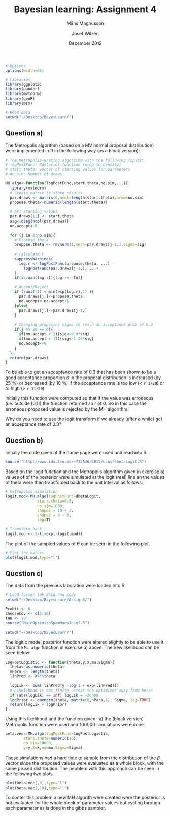 % Bayesian learning: Assignment 4
% Måns Magnusson;Josef Wilzén
% December 2012
```r
# Options
options(width=65)

# Libraries
library(ggplot2)
library(pander)
library(mvtnorm)
library(geoR)
library(msm)


```

```r
# Read data
setwd("~/Desktop/BayesLearn/")


```

## Question a)

The Metropolis algorithm (based on a MV normal proposal distribution) were implemented in R in the following way (as a block version):


```r
# The Metropolis-Hasting algorithm with the following inputs:
# logPostFunc: Posterior function (prop to density)
# start.theta: vector of starting values for parameters
# no.sim: Number of draws

MH.algo<-function(logPostFunc,start.theta,no.sim,...){
  library(mvtnorm)
  # Create matrix to store results
  par.draws <- matrix(0,ncol=length(start.theta),nrow=no.sim)
  propose.theta<-numeric(length(start.theta))
  
  # Set starting values
  par.draws[1,] <- start.theta
  sig<-diag(ncol(par.draws))
  no.accept<-0
  
  for (j in 2:no.sim){
    # Propose theta
    propose.theta <- rmvnorm(1,mean=par.draws[j-1,],sigma=sig)
  
    # Calculate r
    suppressWarnings(
      log.r <- logPostFunc(propose.theta, ...) - 
        logPostFunc(par.draws[j-1,], ...)
    )
    if(is.nan(log.r)){log.r<--Inf}

    # Accept/Reject
    if (runif(1) < min(exp(log.r),1) ){
      par.draws[j,]<-propose.theta
      no.accept<-no.accept+1
    }else{
      par.draws[j,]<-par.draws[j-1,]
    }
    
    # Changing proposing sigma to reach an acceptance prob of 0.3
    if(j %% 20 == 0){
      if(no.accept < 2){sig<-0.9*sig}
      if(no.accept > 11){sig<-1.25*sig}
      no.accept<-0
    }  
  }
  return(par.draws)
}
```

To be able to get an acceptance rate of 0.3 that has been shown to be a good acceptance proportion $\sigma$ in the proposal distribution is increased (by 25 %) or decreased (by 10 %) if the acceptance rate is too low (< ```r 1/20```) or to high (> ```r 11/20```). 

Initially this function were computed so that if the value was erroneous (i.e. outside [0,1]) the function returned an r of 0. So in this case the erroneous proposed value is rejected by the MH algorithm. 

Why do you need to use the logit transform if we already (after a while) get an acceptance rate of 0.3?


## Question b)

Initially the code given at the home page were used and read into R.

```r
source("http://www.ida.liu.se/~732A46/2012/Labs/dbetaLogit.R")
```

Based on the logit function and the Metropolis algorithm given in exercise a) values of of the posterior were simulated at the logit (real) line an the values of theta were then transfomed back to the unit interval as follows:


```r
# Metropolis simulation
logit.mod<-MH.algo(logPostFunc=dbetaLogit,
              start.theta=0.5,
              no.sim=1000,
              shape1 = 10 + 3,
              shape2 = 3 + 3,
              log=T)

# Transform back
logit.mod <- 1/(1+exp(-logit.mod))

```

The plot of the sampled values of $\theta$ can be seen in the following plot.

```r
# Plot the values
plot(logit.mod,type="l")
```

## Question c)

The data from the previous laboration were loaded into R. 

```r
# Load former lab data and code
setwd("~/Desktop/BayesLearn/Assign3/")

Probit <- 0
chooseCov <- c(1:16)
tau <- 10
source("MainOptimizeSpamMansJosef.R")

setwd("~/Desktop/BayesLearn/")
```

The logitic model posterior function were altered slightly to be able to use it from the ```ML-algo``` function in exercise a) above. The new likelihood can be seen below:

```r
LogPostLogistic <- function(theta,y,X,mu,Sigma){
  theta<-as.numeric(theta)
  nPara <- length(theta)
  linPred <- X%*%theta
                                      
  logLik <- sum( linPred*y -log(1 + exp(linPred)))
  # Likelihood is not finite, stear the optimizer away from here!
  if (abs(logLik) == Inf) logLik = -20000
  logPrior <- dmvnorm(theta, matrix(0,nPara,1), Sigma, log=TRUE)
  return(logLik + logPrior)
}
```

Using this likelihood and the function given i a) the (block version) Metropolis function were used and 100000 simulations were done.


```r
beta.vec<-MH.algo(logPostFunc=LogPostLogistic,
        start.theta=numeric(16),
        no.sim=10000,
        y=y,X=X,mu=mu,Sigma=Sigma)
```

These simulations had a hard time to sample from the distribution of the $\beta$ vector since the proposed values were evaluated as a whole block, with the same prosed distribution. The peoblem with this approach can be seen in the following two plots.


```r
plot(beta.vec[,8],type="l")
plot(beta.vec[,10],type="l")
```

To conter this problem a new MH algorith were created were the posterior is not evaluated for the whole block of parameter values but cycling through each parameter as is done in the gibbs sampler.

